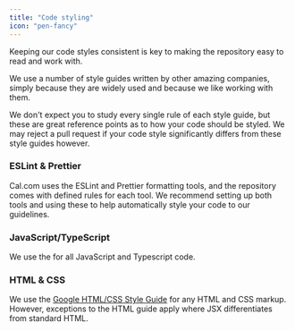 ```yaml
---
title: "Code styling"
icon: "pen-fancy"
---
```


Keeping our code styles consistent is key to making the repository easy to read and work with.

We use a number of style guides written by other amazing companies, simply because they are widely used and because we like working with them.

We don't expect you to study every single rule of each style guide, but these are great reference points as to how your code should be styled. We may reject a pull request if your code style significantly differs from these style guides however.

### ESLint & Prettier
Cal.com uses the ESLint and Prettier formatting tools, and the repository comes with defined rules for each tool. We recommend setting up both tools and using these to help automatically style your code to our guidelines.

### JavaScript/TypeScript
We use the
 for all JavaScript and Typescript code.

### HTML & CSS
We use the [Google HTML/CSS Style Guide](https://google.github.io/styleguide/htmlcssguide.html) for any HTML and CSS markup. However, exceptions to the HTML guide apply where JSX differentiates from standard HTML.
